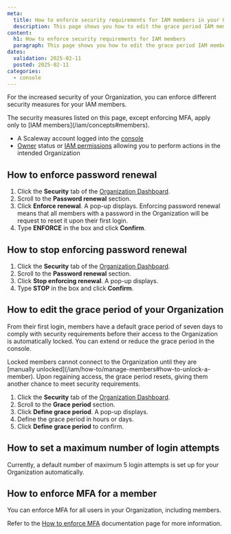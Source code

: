 ```yaml
---
meta:
  title: How to enforce security requirements for IAM members in your Organization
  description: This page shows you how to edit the grace period IAM members have to comply with security requirements, enforce password renewal and define a maximum number of login attempts.
content:
  h1: How to enforce security requirements for IAM members
  paragraph: This page shows you how to edit the grace period IAM members have to comply with security requirements, enforce password renewal and define a maximum number of login attempts.
dates:
  validation: 2025-02-11
  posted: 2025-02-11
categories:
  - console
---
```


For the increased security of your Organization, you can enforce different security measures for your IAM members.

<Message type="important">
  The security measures listed on this page, except enforcing MFA, apply only to [IAM members](/iam/concepts#members).
</Message>

<Macro id="requirements" />

- A Scaleway account logged into the [console](https://console.scaleway.com)
- [Owner](/iam/concepts/#owner) status or [IAM permissions](/iam/concepts/#permission) allowing you to perform actions in the intended Organization

## How to enforce password renewal

1. Click the **Security** tab of the [Organization Dashboard](https://console.scaleway.com/organization).
2. Scroll to the **Password renewal** section.
3. Click **Enforce renewal**. A pop-up displays.
    <Message type="important">
      Enforcing password renewal means that all members with a password in the Organization will be request to reset it upon their first login.
    </Message>
4. Type **ENFORCE** in the box and click **Confirm**.

## How to stop enforcing password renewal

1. Click the **Security** tab of the [Organization Dashboard](https://console.scaleway.com/organization).
2. Scroll to the **Password renewal** section.
3. Click **Stop enforcing renewal**. A pop-up displays.
4. Type **STOP** in the box and click **Confirm**.

## How to edit the grace period of your Organization

From their first login, members have a default grace period of seven days to comply with security requirements before their access to the Organization is automatically locked. You can extend or reduce the grace period in the console.

<Message type="important">
  Locked members cannot connect to the Organization until they are [manually unlocked](/iam/how-to/manage-members#how-to-unlock-a-member). Upon regaining access, the grace period resets, giving them another chance to meet security requirements.
</Message>

1. Click the **Security** tab of the [Organization Dashboard](https://console.scaleway.com/organization).
2. Scroll to the **Grace period** section.
3. Click **Define grace period**. A pop-up displays.
4. Define the grace period in hours or days.
5. Click **Define grace period** to confirm.

## How to set a maximum number of login attempts

Currently, a default number of maximum 5 login attempts is set up for your Organization automatically.

## How to enforce MFA for a member

You can enforce MFA for all users in your Organization, including members.

Refer to the [How to enforce MFA](/pages/organizations-and-projects/how-to/enforce-mfa) documentation page for more information.

